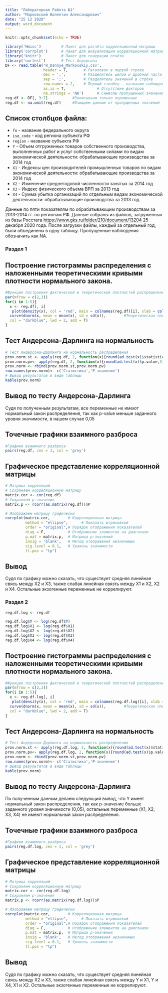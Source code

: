 ---
title: "Лабораторная Работа №1"
author: "Марковский Валентин Александрович"
date: "25 12 2020"
output: word_document
---

```{r setup, include=FALSE}
knitr::opts_chunk$set(echo = TRUE)
```

``` {r, echo=FALSE, include = FALSE}
library('Hmisc')         # Пакет для расчёта корреляционной матрицы
library('corrplot')      # Пакет для визуализации корреляционной матрицы
library('knitr')         # Пакет для генерации отчёта
library('nortest')       # Тест Андерсона
DF <- read.table('R_Dannye_Markovskiy.csv',
                 header = T,       # Pаголовок в первой строке                  
                 dec = ',',        # Разделитель целой и дробной части                  
                 sep = ';',        # Разделитель значений в строке                  
                 row.names = 2,    # Первый столбец – названия наблюдений                  
                 as.is = T,              # Отсутствие факторов                  
                 na.strings = 'NA')      # Символы пропущенных значений 
reg.df <- DF[, 3:7]           #Записываем только переменные
reg.df <- na.omit(reg.df)     #Очищаем данные от пропущенных значений
```

## Список столбцов файла:
* ```fo``` - название федерального округа
* ```iso_code``` - код региона субъекта РФ
* ```region``` - название субъекта РФ
* ```Y``` - Объем отгруженных товаров собственного производства, выполненных работ и услуг собственными силами по видам экономической деятельности: обрабатывающие производства за 2014 год
* ```X1``` - Индексы цен производителей промышленных товаров по видам экономической деятельности: обрабатывающие производства за 2014 год
* ```X2``` - Изменение среднегодовой численности занятых за 2014 год
* ```X3``` - Индекс физического объема ВРП за 2013 год
* ```X4``` - Сумма убытка организаций по отдельным видам экономической деятельности: обрабатывающие производства за 2013 год

Данные по пяти показателям по обрабатывающим производствам за 2013-2014 гг. по регионам РФ. Данные собраны из файлов, загруженных из базы Росстата [https://www.gks.ru/folder/210/document/13204](https://www.gks.ru/folder/210/document/13204) 25 декабря 2020 года.
После загрузки файлы, каждый за отдельный год, были объединены в одну таблицу. Пропущенные наблюдения обозначить как NA.

### Раздел 1

## Построение гистограммы распределения с наложенными теоретическими кривыми плотности нормального закона.
```{r, echo = FALSE}
#Функция построения фактической и теоретической плотностей распределения
par(mfrow = c(2,3))
for(i in 1:5){
  x <- reg.df[, i]
   plot(density(x), col = 'red', main = colnames(reg.df)[i], xlab = colnames(reg.df)[i])    #Построение гистограммы
  curve(dnorm(x, mean = mean(x), sd = sd(x)),        #Теоретическая плотность логнормального закона
  col = "darkblue", lwd = 2, add = T)
}
```

## Тест Андерсона-Дарлинга на нормальность
```{r, echo = FALSE}
# Тест Андерсона-Дарлинга на нормальность распределения 
prov.norm.st <- apply(reg.df, 2, function(x){round(ad.test(x)$statistic,3)}) 
prov.norm.pv<- apply(reg.df, 2, function(x){round(ad.test(x)$p.value,3)})
prov.norm <- rbind(prov.norm.st,prov.norm.pv)
row.names(prov.norm)<- c('Cтатистика','P-значение')
# Вывод результатов в виде таблицы
kable(prov.norm)
```

## Вывод по тесту Андерсона-Дарлинга
Судя по полученным результатам, все переменные не имеют нормальный закон распределения, так как p-value меньше заданного уровня значимости, в нашем случае 0,05

## Точечные графики взаимного разброса
```{r, echo = FALSE}
#Графики взаимного разброса
pairs(reg.df, cex = 1, col = 'grey')
```

## Графическое представление корреляционной матрицы
```{r, include = FALSE}
# Матрица корреляций
# Сохраняем корреляционную матрицу 
matrix.cor <- cor(reg.df) 
# Сохраняем p-значения 
matrix.p <- rcorr(as.matrix(reg.df))$P 
```
```{r, echo=FALSE}
# Изображаем матрицу графически 
corrplot(matrix.cor,        # Корреляционная матрица
         method = "ellipse",      # Показать штриховкой
         order = "original",# Порядок отображения показателей
         diag = F,          # Отображение элементов на диагонали
         p.mat = matrix.p,  # Матрица p-значений
         insig = 'blank',   # Метод отображения незначимых
         sig.level = 0.1,   # Уровень значимости
         tl.pos = "tp")
```

## Вывод
Судя по графику можно сказать, что существует средняя линейная свясь между X2 и X3, также слабая линейная связть между X1 и X2, X2 и X4. Остальные экзогенные переменные не коррелируют.

### Раздел 2

```{r, echo = FALSE}
reg.df.log <- reg.df

reg.df.log$Y <- log(reg.df$Y)
reg.df.log$X1 <- log(reg.df$X1)
reg.df.log$X2 <- log(reg.df$X2)
reg.df.log$X3 <- log(reg.df$X3)
reg.df.log$X4 <- log(reg.df$X4)
```

## Построение гистограммы распределения с наложенными теоретическими кривыми плотности нормального закона.
```{r, echo = FALSE}
#Функция построения фактической и теоретической плотностей распределения
par(mfrow = c(2,3))
for(i in 1:5){
  x <- reg.df.log[, i]
   plot(density(x), col = 'red', main = colnames(reg.df.log)[i], xlab = colnames(reg.df.log)[i])    #Построение гистограммы
  curve(dnorm(x, mean = mean(x), sd = sd(x)),        #Теоретическая плотность логнормального закона
  col = "darkblue", lwd = 2, add = T)
}
```

## Тест Андерсона-Дарлинга на нормальность
```{r, echo = FALSE}
# Тест Андерсона-Дарлинга на нормальность распределения 
prov.norm.st <- apply(reg.df.log, 2, function(x){round(ad.test(x)$statistic,3)}) 
prov.norm.pv<- apply(reg.df.log, 2, function(x){round(ad.test(x)$p.value,3)})
prov.norm <- rbind(prov.norm.st,prov.norm.pv)
row.names(prov.norm)<- c('Cтатистика','P-значение')
# Вывод результатов в виде таблицы
kable(prov.norm)
```

## Вывод по тесту Андерсона-Дарлинга
По полученным данным делаем следующий вывод, что Y имеет нормальный закон распределения, так как p-значение больше заданного уровня значимости (0,05), остальные переменные (X1, X2, X3, X4) не имеют нормальный закон распределения.

## Точечные графики взаимного разброса
```{r, echo = FALSE}
#Графики взаимного разброса
pairs(reg.df.log, cex = 1, col = 'grey')
```

## Графическое представление корреляционной матрицы
```{r, include = FALSE}
# Матрица корреляций
# Сохраняем корреляционную матрицу 
matrix.cor <- cor(reg.df.log) 
# Сохраняем p-значения 
matrix.p <- rcorr(as.matrix(reg.df.log))$P 
```
```{r, echo=FALSE}
# Изображаем матрицу графически 
corrplot(matrix.cor,        # Корреляционная матрица
         method = "ellipse",      # Показать штриховкой
         order = "original",# Порядок отображения показателей
         diag = F,          # Отображение элементов на диагонали
         p.mat = matrix.p,  # Матрица p-значений
         insig = 'blank',   # Метод отображения незначимых
         sig.level = 0.1,   # Уровень значимости
         tl.pos = "tp")
```

## Вывод
Судя по графику можно сказать, что существует средняя линейная свясь между X2 и X3, также слабая линейная связть между Y и X1, Y и X4, X1 и X2. Остальные экзогенные переменные не коррелируют.